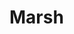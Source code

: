 
# Marsh
<ProjectDetails
  region="North"
  house="House Marsh"
  type="Keep"
  status="Not Started"
  warp="warp not set"
  projectLead=""
  dateStarted="undefined"
  dateCompleted="undefined"
/>
